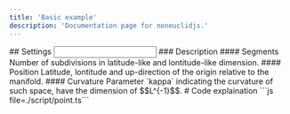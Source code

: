 ```yaml
---
title: 'Basic example'
description: 'Documentation page for noneuclidjs.'
---
```


<OptionsProvider>
  <Scene />
## Settings
  <Input />
</OptionsProvider>
### Description
#### Segments
Number of subdivisions in latitude-like and lontitude-like dimension.
#### Position
Latitude, lontitude and up-direction of the origin relative to the manifold.
#### Curvature
Parameter `kappa` indicating the curvature of such space, have the dimension of $$L^{-1}$$.
# Code explaination
```js file=./script/point.ts```
